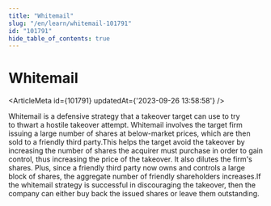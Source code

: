 ```yaml
---
title: "Whitemail"
slug: "/en/learn/whitemail-101791"
id: "101791"
hide_table_of_contents: true
---
```



# Whitemail

<ArticleMeta id={101791} updatedAt={'2023-09-26 13:58:58'} />
<div className='border-solid border-b border-t-0 my-4 border-[var(--ifm-color-gray-300)]' />

Whitemail is a defensive strategy that a takeover target can use to try to thwart a hostile takeover attempt. Whitemail involves the target firm issuing a large number of shares at below-market prices, which are then sold to a friendly third party.This helps the target avoid the takeover by increasing the number of shares the acquirer must purchase in order to gain control, thus increasing the price of the takeover. It also dilutes the firm's shares. Plus, since a friendly third party now owns and controls a large block of shares, the aggregate number of friendly shareholders increases.If the whitemail strategy is successful in discouraging the takeover, then the company can either buy back the issued shares or leave them outstanding.
